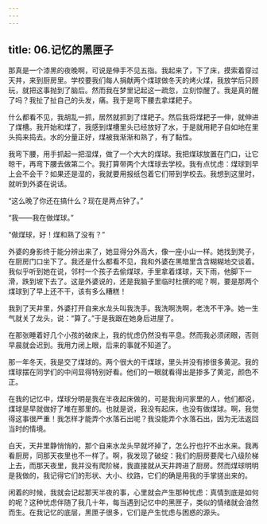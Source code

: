 ```yaml
---
---
---
```

title: 06.记忆的黑匣子
---




那真是一个漆黑的夜晚啊，可说是伸手不见五指。我起来了，下了床，摸索着穿过天井，来到厨房里。学校要我们每人捐献两个煤球做冬天的烤火煤，我放学后只顾玩，就把这事抛到了脑后。然而我在梦里记起这一疏忽，立刻惊醒了。我是真的醒了吗？我扯了扯自己的头发，痛。我于是弯下腰去拿煤耙子。

什么都看不见，我胡乱一抓，居然就抓到了煤耙子。然后我将煤耙子一伸，就伸进了煤槽。我开始和煤了，我感到煤槽里头已经放好了水，于是就用耙子自如地在里头捣来捣去。水的分量正好，煤被我渐渐和熟了，有了黏性。

我弯下腰，用手抓起一把湿煤，做了一个大大的煤球。我把煤球放置在门口，让它晾干，再弯下腰去做第二个。我打算带两个大煤球去学校。我有点忧虑：煤球到早上会不会干？如果还是湿的，我就要用报纸包着它们带到学校去。我想到这里时，就听到外婆在说话。

“这么晚了你还在搞什么？现在是两点钟了。”

“我——我在做煤球。”

“做煤球，好！煤和熟了没有？”

外婆的身影终于能分辨出来了，她显得分外高大，像一座小山一样。她找到凳子，在厨房门口坐下了。我还是什么都看不见，我和外婆在黑暗里含含糊糊地交谈着。我似乎听到她在说，邻村一个孩子去偷煤球，手里拿着煤球，天下雨，他脚下一滑，跌到坡下去了。这是外婆说的，还是我脑子里临时杜撰的呢？啊，要是那两个煤球到了早上还不干，该有多么糟糕！

我到了天井里，外婆打开自来水龙头叫我洗手。我洗啊洗啊，老洗不干净。她一生气就关了龙头，说：“算了。”于是我跟在她身后进屋了。

在那张睡着好几个小孩的破床上，我的忧虑仍然没有平息。然而我必须闭眼，否则早晨就会迟到。我用力闭上眼，后来的事就不知道了。

那一年冬天，我是交了煤球的。两个很大的干煤球，里头并没有掺很多黄泥。我的煤球摆在同学们的中间显得特别好看。他们的一眼就看得出是掺多了黄泥，颜色不正。

在我的记忆中，煤球分明是我在半夜起床做的，可是我询问家里的人，他们都说，煤球是早就做好了堆在那里的。也就是说，我没有起床，也没有做煤球。啊，我觉得这事很严重！我怎样才能弄个水落石出呢？我没能弄个水落石出，因为无法返回当时的情境。

白天，天井里静悄悄的，那个自来水龙头早就坏掉了，怎么拧也拧不出水来。我再看厨房，同那天夜里也不一样了。啊，我发现了破绽：我们的厨房要爬七八级阶梯上去，而那天夜里，我并没有爬阶梯，我直接就从天井跨进了厨房。然而煤球明明是我做的，我记得它们的形状、大小、纹路，它们的确是用我的手掌搓出来的。

闲着的时候，我就会记起那天半夜的事，心里就会产生那种忧虑：真情到底是如何的呢？这种忧虑伴随了我几十年，每当遇到记忆中的黑匣子，类似的情绪就会油然而生。在我记忆的底层，黑匣子很多，它们是产生忧虑与困惑的源头。